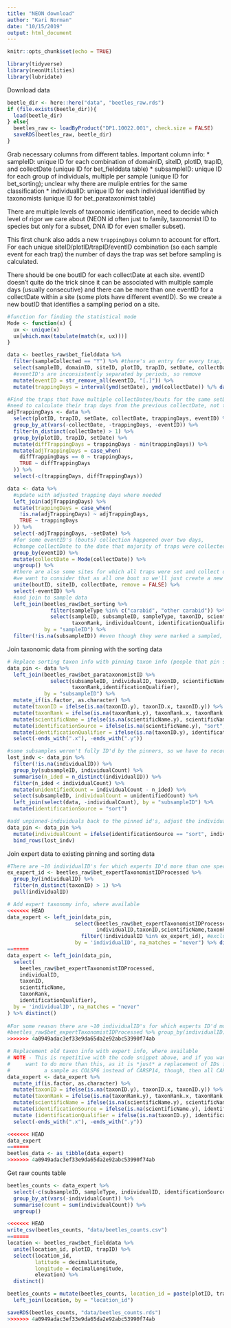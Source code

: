 ```yaml
---
title: "NEON download"
author: "Kari Norman"
date: "10/15/2019"
output: html_document
---
```


```r
knitr::opts_chunk$set(echo = TRUE)
```

```r
library(tidyverse)
library(neonUtilities)
library(lubridate)
```

Download data
```r
beetle_dir <- here::here("data", "beetles_raw.rds")
if (file.exists(beetle_dir)){
  load(beetle_dir)
} else{
  beetles_raw <- loadByProduct("DP1.10022.001", check.size = FALSE)
  saveRDS(beetles_raw, beetle_dir)
}
```

Grab necessary columns from different tables. Important column info:
* sampleID: unique ID for each combination of domainID, siteID, plotID, trapID, and collectDate (unique ID for bet_fielddata table)
* subsampleID: unique ID for each group of individuals, multiple per sample (unique ID for bet_sorting); unclear why there are muliple entries for the same classification
* individualID: unique ID for each individual identified by taxonomists (unique ID for bet_parataxonimist table)

There are multiple levels of taxonomic identification, need to decide which level of rigor we care about (NEON id often just to family, taxonomist ID to species but only for a subset, DNA ID for even smaller subset).

This first chunk also adds a new `trappingDays` column to account for effort. For each unique siteID/plotID/trapID/eventID combination (so each sample event for each trap) the number of days the trap was set before sampling is calculated.

There should be one boutID for each collectDate at each site. eventID doesn't quite do the trick since it can be associated with multiple sample days (usually consecutive) and there can be more than one eventID for a collectDate within a site (some plots have different eventID). So we create a new boutID that identifies a sampling period on a site.
```r
#function for finding the statistical mode
Mode <- function(x) {
  ux <- unique(x)
  ux[which.max(tabulate(match(x, ux)))]
}

data <- beetles_raw$bet_fielddata %>%
  filter(sampleCollected == "Y") %>% #there's an entry for every trap, whether or not they got samples, only want ones with samples
  select(sampleID, domainID, siteID, plotID, trapID, setDate, collectDate, eventID, trappingDays) %>%
  #eventID's are inconsistently separated by periods, so remove
  mutate(eventID = str_remove_all(eventID, "[.]")) %>%
  mutate(trappingDays = interval(ymd(setDate), ymd(collectDate)) %/% days(1))

#Find the traps that have multiple collectDates/bouts for the same setDate
#need to calculate their trap days from the previous collectDate, not the setDate
adjTrappingDays <- data %>%
  select(plotID, trapID, setDate, collectDate, trappingDays, eventID) %>%
  group_by_at(vars(-collectDate, -trappingDays, -eventID)) %>%
  filter(n_distinct(collectDate) > 1) %>%
  group_by(plotID, trapID, setDate) %>%
  mutate(diffTrappingDays = trappingDays - min(trappingDays)) %>%
  mutate(adjTrappingDays = case_when(
    diffTrappingDays == 0 ~ trappingDays,
    TRUE ~ diffTrappingDays
  )) %>%
  select(-c(trappingDays, diffTrappingDays))

data <- data %>%
  #update with adjusted trapping days where needed
  left_join(adjTrappingDays) %>%
  mutate(trappingDays = case_when(
    !is.na(adjTrappingDays) ~ adjTrappingDays,
    TRUE ~ trappingDays
  )) %>%
  select(-adjTrappingDays, -setDate) %>%
  #for some eventID's (bouts) collection happened over two days,
  #change collectDate to the date that majority of traps were collected on
  group_by(eventID) %>%
  mutate(collectDate = Mode(collectDate)) %>%
  ungroup() %>%
  #there are also some sites for which all traps were set and collect on the same date, but have multiple eventID's
  #we want to consider that as all one bout so we'll just create a new ID based on the site and collectDate
  unite(boutID, siteID, collectDate, remove = FALSE) %>%
  select(-eventID) %>%
  #and join to sample data
  left_join(beetles_raw$bet_sorting %>%
              filter(sampleType %in% c("carabid", "other carabid")) %>% #only want carabid samples, not bycatch
              select(sampleID, subsampleID, sampleType, taxonID, scientificName, 
                     taxonRank, individualCount, identificationQualifier),
            by = "sampleID") %>%
  filter(!is.na(subsampleID)) #even though they were marked a sampled, some collection times don't acutally have any samples
```

Join taxonomic data from pinning with the sorting data
```r
# Replace sorting taxon info with pinning taxon info (people that pin specimens are more experienced with taxonomy), where available
data_pin <- data %>%
  left_join(beetles_raw$bet_parataxonomistID %>% 
              select(subsampleID, individualID, taxonID, scientificName, 
                     taxonRank,identificationQualifier), 
            by = "subsampleID") %>%
  mutate_if(is.factor, as.character) %>%
  mutate(taxonID = ifelse(is.na(taxonID.y), taxonID.x, taxonID.y)) %>%
  mutate(taxonRank = ifelse(is.na(taxonRank.y), taxonRank.x, taxonRank.y)) %>%
  mutate(scientificName = ifelse(is.na(scientificName.y), scientificName.x, scientificName.y)) %>%
  mutate(identificationSource = ifelse(is.na(scientificName.y), "sort", "pin")) %>%
  mutate(identificationQualifier = ifelse(is.na(taxonID.y), identificationQualifier.x, identificationQualifier.y)) %>%
  select(-ends_with(".x"), -ends_with(".y"))

#some subsamples weren't fully ID'd by the pinners, so we have to recover the unpinned-individuals
lost_indv <- data_pin %>% 
  filter(!is.na(individualID)) %>%
  group_by(subsampleID, individualCount) %>%
  summarise(n_ided = n_distinct(individualID)) %>% 
  filter(n_ided < individualCount) %>%
  mutate(unidentifiedCount = individualCount - n_ided) %>%
  select(subsampleID, individualCount = unidentifiedCount) %>%
  left_join(select(data, -individualCount), by = "subsampleID") %>%
  mutate(identificationSource = "sort")

#add unpinned-individuals back to the pinned id's, adjust the individual counts so pinned individuals have a count of 1
data_pin <- data_pin %>%
  mutate(individualCount = ifelse(identificationSource == "sort", individualCount, 1)) %>%
  bind_rows(lost_indv)
```

Join expert data to existing pinning and sorting data
```r
#There are ~10 individualID's for which experts ID'd more than one species (not all experts agreed), we want to exclude those expert ID's as per Katie Levan's suggestion
ex_expert_id <- beetles_raw$bet_expertTaxonomistIDProcessed %>% 
  group_by(individualID) %>% 
  filter(n_distinct(taxonID) > 1) %>% 
  pull(individualID)

# Add expert taxonomy info, where available
<<<<<<< HEAD
data_expert <- left_join(data_pin, 
                      select(beetles_raw$bet_expertTaxonomistIDProcessed,
                             individualID,taxonID,scientificName,taxonRank,identificationQualifier) %>%
                        filter(!individualID %in% ex_expert_id), #exclude ID's that have unresolved expert taxonomy
                      by = 'individualID', na_matches = "never") %>% distinct()
=======
data_expert <- left_join(data_pin,
  select(
    beetles_raw$bet_expertTaxonomistIDProcessed,
    individualID,
    taxonID,
    scientificName,
    taxonRank,
    identificationQualifier),
  by = 'individualID', na_matches = "never"
) %>% distinct()
 
#For some reason there are ~10 individualID's for which experts ID'd more than one species, that's why 10 additional records are added by the join
#beetles_raw$bet_expertTaxonomistIDProcessed %>% group_by(individualID) %>% filter(n_distinct(taxonID) > 1) %>% View()
>>>>>>> 4a0949adac3ef33e9da65da2e92abc53990f74ab

# Replacement old taxon info with expert info, where available
# NOTE - This is repetitive with the code snippet above, and if you want to do it this way you can just combine the calls into one chunk. BUT, you may
#     want to do more than this, as it is *just* a replacement of IDs for individual beetles that an expert identified. If the expert identified
#           a sample as COLSP6 instead of CARSP14, though, then all CARSP14 from that trap on that date should probably be updated to COLSP6…
data_expert <- data_expert %>%
  mutate_if(is.factor, as.character) %>%
  mutate(taxonID = ifelse(is.na(taxonID.y), taxonID.x, taxonID.y)) %>%
  mutate(taxonRank = ifelse(is.na(taxonRank.y), taxonRank.x, taxonRank.y)) %>%
  mutate(scientificName = ifelse(is.na(scientificName.y), scientificName.x, scientificName.y)) %>%
  mutate(identificationSource = ifelse(is.na(scientificName.y), identificationSource, "expert")) %>%
  mutate (identificationQualifier = ifelse(is.na(taxonID.y), identificationQualifier.x, identificationQualifier.y)) %>%
  select(-ends_with(".x"), -ends_with(".y"))

<<<<<<< HEAD
data_expert
=======
beetles_data <- as_tibble(data_expert)
>>>>>>> 4a0949adac3ef33e9da65da2e92abc53990f74ab
```

Get raw counts table
```r
beetles_counts <- data_expert %>%
  select(-c(subsampleID, sampleType, individualID, identificationSource, identificationQualifier)) %>%
  group_by_at(vars(-individualCount)) %>%
  summarise(count = sum(individualCount)) %>%
  ungroup()

<<<<<<< HEAD
write_csv(beetles_counts, "data/beetles_counts.csv")
=======
location <- beetles_raw$bet_fielddata %>%
  unite(location_id, plotID, trapID) %>%
  select(location_id, 
         latitude = decimalLatitude, 
         longitude = decimalLongitude,
         elevation) %>% 
  distinct()

beetles_counts = mutate(beetles_counts, location_id = paste(plotID, trapID, sep = "_")) %>% 
  left_join(location, by = "location_id")

saveRDS(beetles_counts, "data/beetles_counts.rds")
>>>>>>> 4a0949adac3ef33e9da65da2e92abc53990f74ab
```
